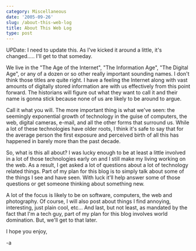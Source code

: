 ```yaml
---
category: Miscellaneous
date: '2005-09-26'
slug: /about-this-web-log
title: About This Web Log
type: post
---
```



UPDate: I need to update this. As I've kicked it around a little,
it's changed..... I'll get to that someday. 

We live in the "The Age of the Internet", "The Information Age",
"The Digital Age", or any of a dozen or so other really important
sounding names. I don't think those titles are quite right. I have
a feeling the Internet along with vast amounts of digitally stored
information are with us effectively from this point forward. The
historians will figure out what they want to call it and their name
is gonna stick because none of us are likely to be around to
argue.  

Call it what you will. The more important thing is what we've seen:
the seemingly exponential growth of technology in the guise of
computers, the web, digital cameras, e-mail, and all the other
forms that surround us. While a lot of these technologies have
older roots, I think it's safe to say that for the average person
the first exposure and perceived birth of all this has happened in
barely more than the past decade.  

So, what is this all about? I was lucky enough to be at least a
little involved in a lot of those technologies early on and I still
make my living working on the web. As a result, I get asked a lot
of questions about a lot of technology related things. Part of my
plan for this blog is to simply talk about some of the things I see
and have seen. With luck it'll help answer some of those questions
or get someone thinking about something new.  

A lot of the focus is likely to be on software, computers, the web
and photography. Of course, I will also post about things I find
annoying, interesting, just plain cool, etc... And last, but not
least, as mandated by the fact that I'm a tech guy, part of my plan
for this blog involves world domination. But, we'll get to that
later.  

I hope you enjoy,  

-a